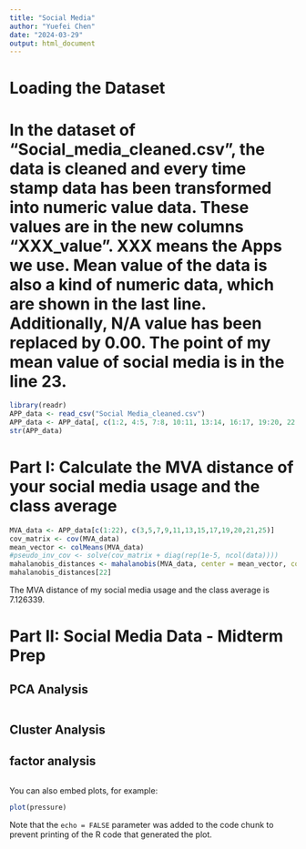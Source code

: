 ```yaml
---
title: "Social Media"
author: "Yuefei Chen"
date: "2024-03-29"
output: html_document
---
```

# Loading the Dataset
# In the dataset of "Social_media_cleaned.csv", the data is cleaned and every time stamp data has been transformed into numeric value data. These values are in the new columns "XXX_value". XXX means the Apps we use. Mean value of the data is also a kind of numeric data, which are shown in the last line. Additionally, N/A value has been replaced by 0.00. The point of my mean value of social media is in the line 23.  
```r
library(readr)
APP_data <- read_csv("Social Media_cleaned.csv")
APP_data <- APP_data[, c(1:2, 4:5, 7:8, 10:11, 13:14, 16:17, 19:20, 22:23, 25:33)]
str(APP_data)
```

# Part I: Calculate the MVA distance of your social media usage and the class average

```r
MVA_data <- APP_data[c(1:22), c(3,5,7,9,11,13,15,17,19,20,21,25)]
cov_matrix <- cov(MVA_data)
mean_vector <- colMeans(MVA_data)
#pseudo_inv_cov <- solve(cov_matrix + diag(rep(1e-5, ncol(data))))
mahalanobis_distances <- mahalanobis(MVA_data, center = mean_vector, cov = cov_matrix)
mahalanobis_distances[22]
```

The MVA distance of my social media usage and the class average is 7.126339.

# Part II: Social Media Data - Midterm Prep

## PCA Analysis

```R

```

## Cluster Analysis

## factor analysis

```R


```


You can also embed plots, for example:

```r
plot(pressure)
```

Note that the `echo = FALSE` parameter was added to the code chunk to prevent printing of the R code that generated the plot.
